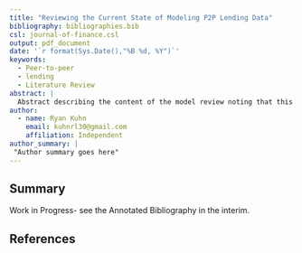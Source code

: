 ```yaml
---
title: "Reviewing the Current State of Modeling P2P Lending Data"
bibliography: bibliographies.bib
csl: journal-of-finance.csl
output: pdf_document
date: '`r format(Sys.Date(),"%B %d, %Y")`'
keywords:
  - Peer-to-peer
  - lending
  - Literature Review
abstract: |
  Abstract describing the content of the model review noting that this is not a literature review but instead an analysis of available models in the wild.
author:
  - name: Ryan Kuhn
    email: kuhnrl30@gmail.com
    affiliation: Independent
author_summary: |
 "Author summary goes here"
---
```


## Summary

Work in Progress-  see the Annotated Bibliography in the interim.


## References
